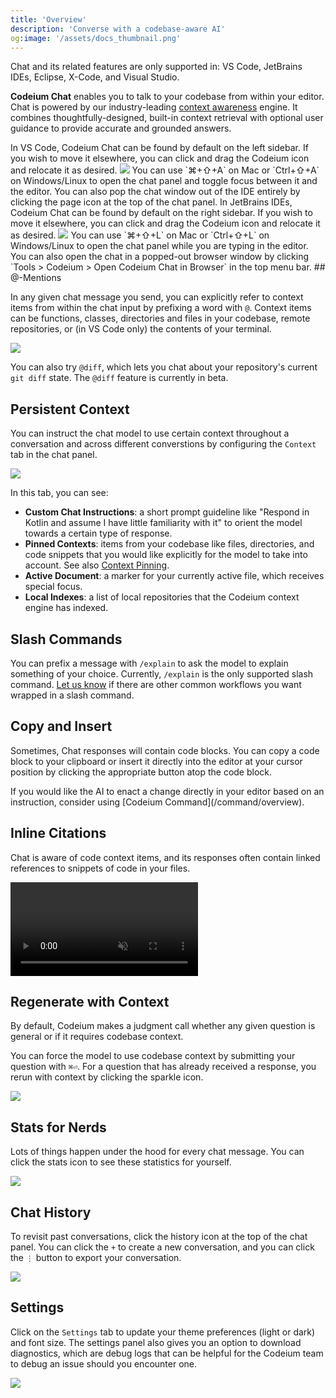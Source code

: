 ```yaml
---
title: 'Overview'
description: 'Converse with a codebase-aware AI'
og:image: '/assets/docs_thumbnail.png'
---
```


<Note>
Chat and its related features are only supported in: VS Code, JetBrains IDEs, Eclipse, X-Code, and Visual Studio.
</Note>

**Codeium Chat** enables you to talk to your codebase from within your editor. 
Chat is powered by our industry-leading [context awareness](/context-awareness/overview.mdx) engine.
It combines thoughtfully-designed, built-in context retrieval with optional user guidance to provide accurate and grounded answers.

<Tabs>
  <Tab title="VS Code">
    In VS Code, Codeium Chat can be found by default on the left sidebar.
    If you wish to move it elsewhere, you can click and drag the Codeium icon and relocate it as desired.
    <Frame>
      <img src="/assets/chat_vscode_where_to_find.png"/>
    </Frame>
    You can use `⌘+⇧+A` on Mac or `Ctrl+⇧+A` on Windows/Linux to open the chat panel and toggle focus between it and the editor.
    You can also pop the chat window out of the IDE entirely by clicking the page icon at the top of the chat panel.
  </Tab>
  <Tab title="JetBrains">
    In JetBrains IDEs, Codeium Chat can be found by default on the right sidebar.
    If you wish to move it elsewhere, you can click and drag the Codeium icon and relocate it as desired.
    <Frame>
      <img src="/assets/chat_jetbrains_where_to_find.png"/>
    </Frame>
    You can use `⌘+⇧+L` on Mac or `Ctrl+⇧+L` on Windows/Linux to open the chat panel while you are typing in the editor.
    You can also open the chat in a popped-out browser window by clicking `Tools > Codeium > Open Codeium Chat in Browser` in the top menu bar.
  </Tab>
</Tabs>
## @-Mentions 

In any given chat message you send, you can explicitly refer to context items from within the chat input by prefixing a word with `@`.
Context items can be functions, classes, directories and files in your codebase, remote repositories, or (in VS Code only) the contents of your terminal.

<Frame>
  <img src="/assets/at_mentions.png"/>
</Frame>

You can also try `@diff`, which lets you chat about your repository's current `git diff` state.
The `@diff` feature is currently in beta.

## Persistent Context

You can instruct the chat model to use certain context throughout a conversation and across different converstions
by configuring the `Context` tab in the chat panel.

<Frame caption="Chat shows you the context it is considering.">
  <img src="/assets/chat_context.png"/>
</Frame>

In this tab, you can see:
- **Custom Chat Instructions**: a short prompt guideline like "Respond in Kotlin and assume I have little familiarity with it" to orient the model towards a certain type of response.
- **Pinned Contexts**: items from your codebase like files, directories, and code snippets that you would like explicitly for the model to take into account.
  See also [Context Pinning](/context-awareness/context-pinning).
- **Active Document**: a marker for your currently active file, which receives special focus.
- **Local Indexes**: a list of local repositories that the Codeium context engine has indexed.

## Slash Commands

You can prefix a message with `/explain` to ask the model to explain something of your choice.
Currently, `/explain` is the only supported slash command.
[Let us know](https://codeium.canny.io/feature-requests/) if there are other common workflows you want wrapped in a slash command.

## Copy and Insert

Sometimes, Chat responses will contain code blocks. You can copy a code block to your clipboard or insert it directly into the editor
at your cursor position by clicking the appropriate button atop the code block.

<Note>
  If you would like the AI to enact a change directly in your editor based on an instruction,
  consider using [Codeium Command](/command/overview).
</Note>

## Inline Citations

Chat is aware of code context items, and its responses often contain linked references to snippets of code in your files.

<Frame>
  <video
    autoPlay
    muted
    loop
    playsInline
    src="https://exafunction.github.io/public/videos/chat/inline-citations.mp4">
  </video>
</Frame>

## Regenerate with Context

By default, Codeium makes a judgment call whether any given question is general or if it requires codebase context. 

You can force the model to use codebase context by submitting your question with `⌘⏎`.
For a question that has already received a response, you rerun with context by clicking the sparkle icon.

<Frame>
  <img src="/assets/chat_regenerate_with_context.png"/>
</Frame>

## Stats for Nerds

Lots of things happen under the hood for every chat message. You can click the stats icon to see these statistics for yourself.

<Frame caption="There are numbers here.">
  <img src="/assets/chat_stats_for_nerds.png"/>
</Frame>

## Chat History 

To revisit past conversations, click the history icon at the top of the chat panel. 
You can click the `+` to create a new conversation, and
you can click the `⋮` button to export your conversation.

<Frame caption="We got history.">
  <img src="/assets/chat_history.png"/>
</Frame>

## Settings

Click on the `Settings` tab to update your theme preferences (light or dark) and font size. 
The settings panel also gives you an option to download diagnostics, which are debug logs that can be helpful
for the Codeium team to debug an issue should you encounter one.

<Frame caption="I have a 28-day Codeium streak.">
  <img src="/assets/chat_settings.png"/>
</Frame>
